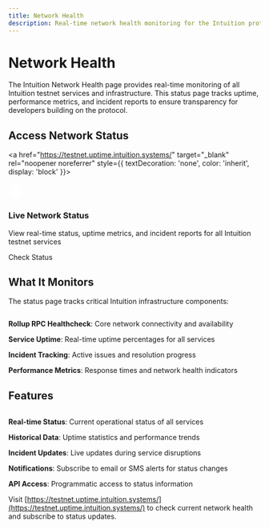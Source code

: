 ```yaml
---
title: Network Health
description: Real-time network health monitoring for the Intuition protocol
---
```


# Network Health

The Intuition Network Health page provides real-time monitoring of all Intuition testnet services and infrastructure. This status page tracks uptime, performance metrics, and incident reports to ensure transparency for developers building on the protocol.

## Access Network Status

<a href="https://testnet.uptime.intuition.systems/" target="_blank" rel="noopener noreferrer" style={{ textDecoration: 'none', color: 'inherit', display: 'block' }}>
<div className="uniform-card clickable-card" style={{
  backgroundColor: 'var(--ifm-color-emphasis-50)',
  border: '2px solid var(--ifm-color-primary)',
  borderRadius: '16px',
  padding: '2rem',
  marginBottom: '2rem',
  textAlign: 'center'
}}>
  <div style={{
    width: '80px',
    height: '80px',
    borderRadius: '20px',
    background: 'linear-gradient(135deg, var(--ifm-color-primary), var(--ifm-color-primary-dark))',
    display: 'flex',
    alignItems: 'center',
    justifyContent: 'center',
    margin: '0 auto 1.5rem auto',
    boxShadow: '0 4px 12px rgba(0, 0, 0, 0.15)'
  }}>
    <svg width="32" height="32" viewBox="0 0 24 24" fill="white">
      <path d="M12 2C6.48 2 2 6.48 2 12s4.48 10 10 10 10-4.48 10-10S17.52 2 12 2zm-2 15l-5-5 1.41-1.41L10 14.17l7.59-7.59L19 8l-9 9z"/>
    </svg>
  </div>
  <h3 style={{
    fontSize: '1.5rem',
    fontWeight: '600',
    marginBottom: '1rem',
    color: 'var(--ifm-color-primary-dark)'
  }}>
    Live Network Status
  </h3>
  <p style={{
    fontSize: '1.1rem',
    marginBottom: '1.5rem',
    color: 'var(--ifm-color-emphasis-700)',
    lineHeight: '1.6'
  }}>
    View real-time status, uptime metrics, and incident reports for all Intuition testnet services
  </p>
  <div style={{
    display: 'flex',
    justifyContent: 'center',
    marginTop: '1rem'
  }}>
    <div style={{
      backgroundColor: 'var(--ifm-color-primary)',
      color: 'white',
      padding: '0.5rem 1.25rem',
      borderRadius: '6px',
      fontWeight: '500',
      fontSize: '0.9rem',
      transition: 'all 0.2s ease'
    }}>
      Check Status
    </div>
  </div>
</div>
</a>

## What It Monitors

The status page tracks critical Intuition infrastructure components:

<div style={{ display: 'flex', flexDirection: 'column', gap: '0.75rem' }}>
<div style={{ display: 'flex', alignItems: 'center', gap: '0.75rem' }}>
<div style={{ width: '24px', height: '24px', borderRadius: '50%', backgroundColor: 'var(--ifm-color-success)', display: 'flex', alignItems: 'center', justifyContent: 'center', flexShrink: 0 }}>
<svg width="14" height="14" viewBox="0 0 24 24" fill="white"><path d="M9,20.42L2.79,14.21L5.62,11.38L9,14.77L18.88,4.88L21.71,7.71L9,20.42Z"/></svg>
</div>
<span style={{ fontSize: '1rem', fontWeight: '500' }}><strong>Rollup RPC Healthcheck</strong>: Core network connectivity and availability</span>
</div>

<div style={{ display: 'flex', alignItems: 'center', gap: '0.75rem' }}>
<div style={{ width: '24px', height: '24px', borderRadius: '50%', backgroundColor: 'var(--ifm-color-success)', display: 'flex', alignItems: 'center', justifyContent: 'center', flexShrink: 0 }}>
<svg width="14" height="14" viewBox="0 0 24 24" fill="white"><path d="M9,20.42L2.79,14.21L5.62,11.38L9,14.77L18.88,4.88L21.71,7.71L9,20.42Z"/></svg>
</div>
<span style={{ fontSize: '1rem', fontWeight: '500' }}><strong>Service Uptime</strong>: Real-time uptime percentages for all services</span>
</div>

<div style={{ display: 'flex', alignItems: 'center', gap: '0.75rem' }}>
<div style={{ width: '24px', height: '24px', borderRadius: '50%', backgroundColor: 'var(--ifm-color-success)', display: 'flex', alignItems: 'center', justifyContent: 'center', flexShrink: 0 }}>
<svg width="14" height="14" viewBox="0 0 24 24" fill="white"><path d="M9,20.42L2.79,14.21L5.62,11.38L9,14.77L18.88,4.88L21.71,7.71L9,20.42Z"/></svg>
</div>
<span style={{ fontSize: '1rem', fontWeight: '500' }}><strong>Incident Tracking</strong>: Active issues and resolution progress</span>
</div>

<div style={{ display: 'flex', alignItems: 'center', gap: '0.75rem' }}>
<div style={{ width: '24px', height: '24px', borderRadius: '50%', backgroundColor: 'var(--ifm-color-success)', display: 'flex', alignItems: 'center', justifyContent: 'center', flexShrink: 0 }}>
<svg width="14" height="14" viewBox="0 0 24 24" fill="white"><path d="M9,20.42L2.79,14.21L5.62,11.38L9,14.77L18.88,4.88L21.71,7.71L9,20.42Z"/></svg>
</div>
<span style={{ fontSize: '1rem', fontWeight: '500' }}><strong>Performance Metrics</strong>: Response times and network health indicators</span>
</div>
</div>

## Features

<div style={{ display: 'flex', flexDirection: 'column', gap: '0.75rem' }}>
<div style={{ display: 'flex', alignItems: 'center', gap: '0.75rem' }}>
<div style={{ width: '24px', height: '24px', borderRadius: '50%', backgroundColor: 'var(--ifm-color-success)', display: 'flex', alignItems: 'center', justifyContent: 'center', flexShrink: 0 }}>
<svg width="14" height="14" viewBox="0 0 24 24" fill="white"><path d="M9,20.42L2.79,14.21L5.62,11.38L9,14.77L18.88,4.88L21.71,7.71L9,20.42Z"/></svg>
</div>
<span style={{ fontSize: '1rem', fontWeight: '500' }}><strong>Real-time Status</strong>: Current operational status of all services</span>
</div>

<div style={{ display: 'flex', alignItems: 'center', gap: '0.75rem' }}>
<div style={{ width: '24px', height: '24px', borderRadius: '50%', backgroundColor: 'var(--ifm-color-success)', display: 'flex', alignItems: 'center', justifyContent: 'center', flexShrink: 0 }}>
<svg width="14" height="14" viewBox="0 0 24 24" fill="white"><path d="M9,20.42L2.79,14.21L5.62,11.38L9,14.77L18.88,4.88L21.71,7.71L9,20.42Z"/></svg>
</div>
<span style={{ fontSize: '1rem', fontWeight: '500' }}><strong>Historical Data</strong>: Uptime statistics and performance trends</span>
</div>

<div style={{ display: 'flex', alignItems: 'center', gap: '0.75rem' }}>
<div style={{ width: '24px', height: '24px', borderRadius: '50%', backgroundColor: 'var(--ifm-color-success)', display: 'flex', alignItems: 'center', justifyContent: 'center', flexShrink: 0 }}>
<svg width="14" height="14" viewBox="0 0 24 24" fill="white"><path d="M9,20.42L2.79,14.21L5.62,11.38L9,14.77L18.88,4.88L21.71,7.71L9,20.42Z"/></svg>
</div>
<span style={{ fontSize: '1rem', fontWeight: '500' }}><strong>Incident Updates</strong>: Live updates during service disruptions</span>
</div>

<div style={{ display: 'flex', alignItems: 'center', gap: '0.75rem' }}>
<div style={{ width: '24px', height: '24px', borderRadius: '50%', backgroundColor: 'var(--ifm-color-success)', display: 'flex', alignItems: 'center', justifyContent: 'center', flexShrink: 0 }}>
<svg width="14" height="14" viewBox="0 0 24 24" fill="white"><path d="M9,20.42L2.79,14.21L5.62,11.38L9,14.77L18.88,4.88L21.71,7.71L9,20.42Z"/></svg>
</div>
<span style={{ fontSize: '1rem', fontWeight: '500' }}><strong>Notifications</strong>: Subscribe to email or SMS alerts for status changes</span>
</div>

<div style={{ display: 'flex', alignItems: 'center', gap: '0.75rem' }}>
<div style={{ width: '24px', height: '24px', borderRadius: '50%', backgroundColor: 'var(--ifm-color-success)', display: 'flex', alignItems: 'center', justifyContent: 'center', flexShrink: 0 }}>
<svg width="14" height="14" viewBox="0 0 24 24" fill="white"><path d="M9,20.42L2.79,14.21L5.62,11.38L9,14.77L18.88,4.88L21.71,7.71L9,20.42Z"/></svg>
</div>
<span style={{ fontSize: '1rem', fontWeight: '500' }}><strong>API Access</strong>: Programmatic access to status information</span>
</div>
</div>

Visit [https://testnet.uptime.intuition.systems/](https://testnet.uptime.intuition.systems/) to check current network health and subscribe to status updates.